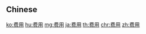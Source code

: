 {{also|費用}}
==Chinese==
{{zh-see|費用}}

[[ko:费用]]
[[hu:费用]]
[[mg:费用]]
[[ja:费用]]
[[th:费用]]
[[chr:费用]]
[[zh:费用]]